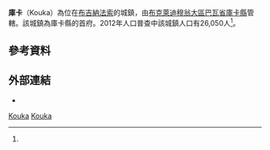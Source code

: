 {{Infobox settlement
|name = 庫卡
|settlement_type = 
|native_name = Kouka
|nickname = 
|image_skyline = 
|image_size = 
|image_caption =
|image_flag = 
|image_seal = 
|seal_size =
|image_map = 
|map_caption = 
|pushpin_map = Burkina Faso
|pushpin_map_caption = 庫卡在布基納法索的位置
|coordinates_region = 
|subdivision_type = 國家
|subdivision_name = {{flag|Burkina Faso}}
|subdivision_type1 = 大區
|subdivision_name1 = [[布克萊迪穆翁大區|布克萊迪穆翁大區]]
|subdivision_type2 = [[布吉納法索行政區劃|省]]
|subdivision_name2 = [[巴瓦省|巴瓦省]]
|subdivision_type3 = [[縣_(布吉納法索)|縣]]
|subdivision_name3 = [[庫卡縣|庫卡縣]]
|leader_title = 
|leader_name = 
|established_title = 
|established_date = 
|area_total_km2 = 
|population_as_of = 2012
|population_footnotes =<ref name=world>[https://archive.is/20130111110626/http://www.world-gazetteer.com/wg.php?x=&men=gcis&lng=en&des=wg&srt=pnan&col=abcdefghinoq&msz=1500&sbj=pg&geo=-31 Burkina Faso: largest cities and towns and statistics of their population]</ref>
|population_total = 26,050
|population_density_km2 =
|population_blank1_title = 民族
|population_blank1 = 
|timezone =GMT
|elevation_m = 310
|coordinates_display = inline,title
|utc_offset = +0
|latd=11
|latm=54
|lats=00
|latNS=N
|longd=4
|longm=20
|longs=00
|longEW=W
|website = 
}}

'''庫卡'''（Kouka）為位在[[布吉納法索|布吉納法索]]的城鎮，由[[布克萊迪穆翁大區|布克萊迪穆翁大區]][[巴瓦省|巴瓦省]][[庫卡縣|庫卡縣]]管轄。該城鎮為庫卡縣的首府。2012年人口普查中該城鎮人口有26,050人<ref name=world/>。

==參考資料==
{{Reflist}}

==外部連結==
*{{GEOnet2|32FA882A97FC3774E0440003BA962ED3}}

{{巴瓦省}}

[[Category:布克萊迪穆翁大區聚居地|Kouka]]
[[Category:巴瓦省|Kouka]]

{{BurkinaFaso-geo-stub}}